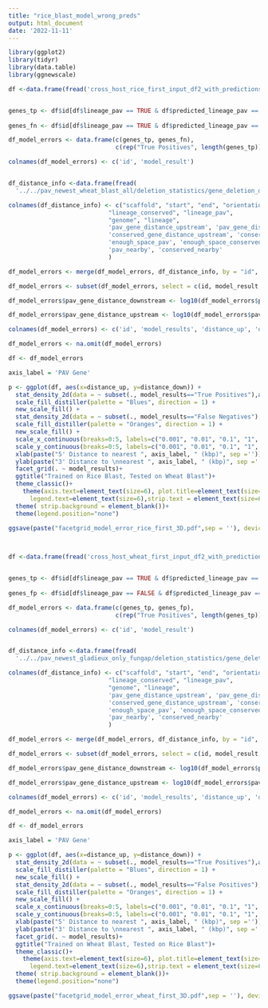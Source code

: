 ```yaml
---
title: "rice_blast_model_wrong_preds"
output: html_document
date: '2022-11-11'
---
```


```r

library(ggplot2)
library(tidyr)
library(data.table)
library(ggnewscale)

```


```r

df <-data.frame(fread('cross_host_rice_first_input_df2_with_predictions.txt'))


genes_tp <- df$id[df$lineage_pav == TRUE & df$predicted_lineage_pav == TRUE]
  
genes_fn <- df$id[df$lineage_pav == TRUE & df$predicted_lineage_pav == FALSE]

df_model_errors <- data.frame(c(genes_tp, genes_fn),
                              c(rep("True Positives", length(genes_tp)), rep("False Negatives",length(genes_fn))))

colnames(df_model_errors) <- c('id', 'model_result')


df_distance_info <-data.frame(fread(
  '../../pav_newest_wheat_blast_all/deletion_statistics/gene_deletion_distance_info.txt'))

colnames(df_distance_info) <- c("scaffold", "start", "end", "orientation", "id",
                            "lineage_conserved", "lineage_pav",
                            "genome", "lineage",
                            'pav_gene_distance_upstream', 'pav_gene_distance_downstream', 'pav_gene_distance_closest',
                            'conserved_gene_distance_upstream', 'conserved_gene_distance_downstream', 'conserved_gene_distance_closest',
                            'enough_space_pav', 'enough_space_conserved',
                            'pav_nearby', 'conserved_nearby'
                            )

df_model_errors <- merge(df_model_errors, df_distance_info, by = "id", all.x = TRUE)

df_model_errors <- subset(df_model_errors, select = c(id, model_result, pav_gene_distance_upstream, pav_gene_distance_downstream))

df_model_errors$pav_gene_distance_downstream <- log10(df_model_errors$pav_gene_distance_downstream)

df_model_errors$pav_gene_distance_upstream <- log10(df_model_errors$pav_gene_distance_upstream)

colnames(df_model_errors) <- c('id', 'model_results', 'distance_up', 'distance_down')

df_model_errors <- na.omit(df_model_errors)

df <- df_model_errors

```


```r

axis_label = 'PAV Gene'

p <- ggplot(df, aes(x=distance_up, y=distance_down)) +
  stat_density_2d(data = ~ subset(., model_results=="True Positives"),aes(fill = ..level..), geom = "polygon") + # 2d density
  scale_fill_distiller(palette = "Blues", direction = 1) +
  new_scale_fill() +
  stat_density_2d(data = ~ subset(., model_results=="False Negatives"),aes(fill = ..level..), geom = "polygon") + # 2d density
  scale_fill_distiller(palette = "Oranges", direction = 1) +
  new_scale_fill() +
  scale_x_continuous(breaks=0:5, labels=c("0.001", "0.01", "0.1", "1", "10", "100"), limits = c(1,5)) + # logticks
  scale_y_continuous(breaks=0:5, labels=c("0.001", "0.01", "0.1", "1", "10", "100"), limits = c(1,5)) +
  xlab(paste("5' Distance to nearest ", axis_label, " (kbp)", sep ='')) +
  ylab(paste("3' Distance to \nnearest ", axis_label, " (kbp)", sep ='')) +
  facet_grid(. ~ model_results)+
  ggtitle("Trained on Rice Blast, Tested on Wheat Blast")+
  theme_classic()+
    theme(axis.text=element_text(size=6), plot.title=element_text(size=6,hjust=0.5), axis.title=element_text(size=6), 
      legend.text=element_text(size=6),strip.text = element_text(size=6))+
  theme( strip.background = element_blank())+
  theme(legend.position="none")

ggsave(paste("facetgrid_model_error_rice_first_3D.pdf",sep = ''), device = "pdf", plot = p, width = 6.5/2, height = 1.5)

  
```


```r

df <-data.frame(fread('cross_host_wheat_first_input_df2_with_predictions.txt'))


genes_tp <- df$id[df$lineage_pav == TRUE & df$predicted_lineage_pav == TRUE]
  
genes_fp <- df$id[df$lineage_pav == FALSE & df$predicted_lineage_pav == TRUE]

df_model_errors <- data.frame(c(genes_tp, genes_fp),
                              c(rep("True Positives", length(genes_tp)), rep("False Positives",length(genes_fp))))

colnames(df_model_errors) <- c('id', 'model_result')


df_distance_info <-data.frame(fread(
  '../../pav_newest_gladieux_only_fungap/deletion_statistics/gene_deletion_distance_info.txt'))

colnames(df_distance_info) <- c("scaffold", "start", "end", "orientation", "id",
                            "lineage_conserved", "lineage_pav",
                            "genome", "lineage",
                            'pav_gene_distance_upstream', 'pav_gene_distance_downstream', 'pav_gene_distance_closest',
                            'conserved_gene_distance_upstream', 'conserved_gene_distance_downstream', 'conserved_gene_distance_closest',
                            'enough_space_pav', 'enough_space_conserved',
                            'pav_nearby', 'conserved_nearby'
                            )

df_model_errors <- merge(df_model_errors, df_distance_info, by = "id", all.x = TRUE)

df_model_errors <- subset(df_model_errors, select = c(id, model_result, pav_gene_distance_upstream, pav_gene_distance_downstream))

df_model_errors$pav_gene_distance_downstream <- log10(df_model_errors$pav_gene_distance_downstream)

df_model_errors$pav_gene_distance_upstream <- log10(df_model_errors$pav_gene_distance_upstream)

colnames(df_model_errors) <- c('id', 'model_results', 'distance_up', 'distance_down')

df_model_errors <- na.omit(df_model_errors)

df <- df_model_errors

```

```r

axis_label = 'PAV Gene'

p <- ggplot(df, aes(x=distance_up, y=distance_down)) +
  stat_density_2d(data = ~ subset(., model_results=="True Positives"),aes(fill = ..level..), geom = "polygon") + # 2d density
  scale_fill_distiller(palette = "Blues", direction = 1) +
  new_scale_fill() +
  stat_density_2d(data = ~ subset(., model_results=="False Positives"),aes(fill = ..level..), geom = "polygon") + # 2d density
  scale_fill_distiller(palette = "Oranges", direction = 1) +
  new_scale_fill() +
  scale_x_continuous(breaks=0:5, labels=c("0.001", "0.01", "0.1", "1", "10", "100"), limits = c(1,5)) + # logticks
  scale_y_continuous(breaks=0:5, labels=c("0.001", "0.01", "0.1", "1", "10", "100"), limits = c(1,5)) +
  xlab(paste("5' Distance to nearest ", axis_label, " (kbp)", sep ='')) +
  ylab(paste("3' Distance to \nnearest ", axis_label, " (kbp)", sep ='')) +
  facet_grid(. ~ model_results)+
  ggtitle("Trained on Wheat Blast, Tested on Rice Blast")+
  theme_classic()+
    theme(axis.text=element_text(size=6), plot.title=element_text(size=6,hjust=0.5), axis.title=element_text(size=6), 
      legend.text=element_text(size=6),strip.text = element_text(size=6))+
  theme( strip.background = element_blank())+
  theme(legend.position="none")

ggsave(paste("facetgrid_model_error_wheat_first_3D.pdf",sep = ''), device = "pdf", plot = p, width = 6.5/2, height = 1.5)

  
```


